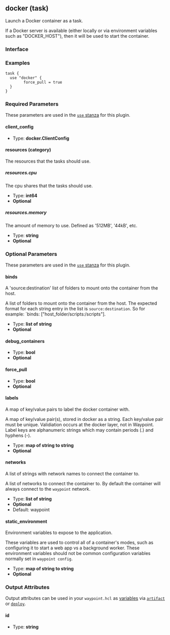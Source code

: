 ## docker (task)

Launch a Docker container as a task.

If a Docker server is available (either locally or via environment variables
such as "DOCKER_HOST"), then it will be used to start the container.

### Interface

### Examples

```hcl
task {
  use "docker" {
		force_pull = true
  }
}
```

### Required Parameters

These parameters are used in the [`use` stanza](/docs/waypoint-hcl/use) for this plugin.

#### client_config

- Type: **docker.ClientConfig**

#### resources (category)

The resources that the tasks should use.

##### resources.cpu

The cpu shares that the tasks should use.

- Type: **int64**
- **Optional**

##### resources.memory

The amount of memory to use. Defined as '512MB', '44kB', etc.

- Type: **string**
- **Optional**

### Optional Parameters

These parameters are used in the [`use` stanza](/docs/waypoint-hcl/use) for this plugin.

#### binds

A 'source:destination' list of folders to mount onto the container from the host.

A list of folders to mount onto the container from the host. The expected format for each string entry in the list is `source:destination`. So for example: `binds: ["host_folder/scripts:/scripts"].

- Type: **list of string**
- **Optional**

#### debug_containers

- Type: **bool**
- **Optional**

#### force_pull

- Type: **bool**
- **Optional**

#### labels

A map of key/value pairs to label the docker container with.

A map of key/value pair(s), stored in docker as a string. Each key/value pair must be unique. Validiation occurs at the docker layer, not in Waypoint. Label keys are alphanumeric strings which may contain periods (.) and hyphens (-).

- Type: **map of string to string**
- **Optional**

#### networks

A list of strings with network names to connect the container to.

A list of networks to connect the container to. By default the container will always connect to the `waypoint` network.

- Type: **list of string**
- **Optional**
- Default: waypoint

#### static_environment

Environment variables to expose to the application.

These variables are used to control all of a container's modes, such as configuring it to start a web app vs a background worker. These environment variables should not be common configuration variables normally set in `waypoint config`.

- Type: **map of string to string**
- **Optional**

### Output Attributes

Output attributes can be used in your `waypoint.hcl` as [variables](/docs/waypoint-hcl/variables) via [`artifact`](/docs/waypoint-hcl/variables/artifact) or [`deploy`](/docs/waypoint-hcl/variables/deploy).

#### id

- Type: **string**
